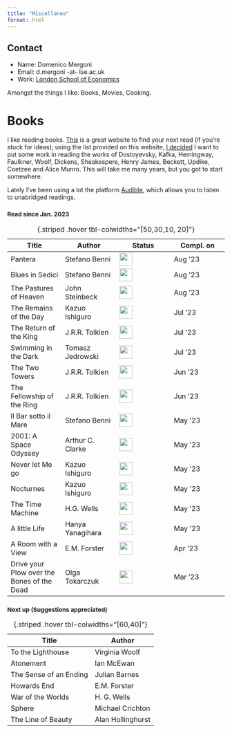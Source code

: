 ```yaml
---
title: "Miscellanea"
format: html
---
```


::: column-margin
::: callout-note
## Contact

-   Name: Domenico Mergoni
-   Email: d.mergoni -at- lse.ac.uk
-   Work: [London School of Economics](https://www.lse.ac.uk/mathematics)
:::
:::

Amongst the things I like: Books, Movies, Cooking.

<h1>Books</h1>
I like reading books. [This](https://thegreatestbooks.org) is a great website to find your next read (if you're stuck for ideas); using the list provided on this website, [I decided](../Learning/Python/Useful/Greatest_authors.qmd) I want to put some work in reading the works of Dostoyevsky, Kafka, Hemingway, Faulkner, Woolf, Dickens, Sheakespere, Henry James, Beckett, Updike, Coetzee and Alice Munro. This will take me many years, but you got to start somewhere.

Lately I've been using a lot the platform [Audible](https://www.audible.co.uk), which allows you to listen to unabridged readings.  

<h3><small> Read since Jan. 2023 </small></h3>
| Title                                      | Author           | Status                                | Compl. on |
|------------------|------------------|------------------|------------------|
| Pantera                                    | Stefano Benni   | ![](../images/100.png){width="0.8cm"}  | Aug '23  |
| Blues in Sedici                            | Stefano Benni   | ![](../images/100.png){width="0.8cm"}  |  Aug '23 |
| The Pastures of Heaven                     | John Steinbeck   | ![](../images/100.png){width="0.8cm"}  | Aug '23   |
| The Remains of the Day                     | Kazuo Ishiguro   | ![](../images/100.png){width="0.8cm"} | Jul '23   |
| The Return of the King                     | J.R.R. Tolkien   | ![](../images/100.png){width="0.8cm"} | Jul '23   |
| Swimming in the Dark                       | Tomasz Jedrowski | ![](../images/100.png){width="0.8cm"} | Jul '23   |
| The Two Towers                             | J.R.R. Tolkien   | ![](../images/100.png){width="0.8cm"} | Jun '23   |
| The Fellowship of the Ring                 | J.R.R. Tolkien   | ![](../images/100.png){width="0.8cm"} | Jun '23   |
| Il Bar sotto il Mare                       | Stefano Benni    | ![](../images/100.png){width="0.8cm"} | May '23   |
| 2001: A Space Odyssey                      | Arthur C. Clarke | ![](../images/100.png){width="0.8cm"} | May '23   |
| Never let Me go                            | Kazuo Ishiguro   | ![](../images/100.png){width="0.8cm"} | May '23   |
| Nocturnes                                  | Kazuo Ishiguro   | ![](../images/100.png){width="0.8cm"} | May '23   |
| The Time Machine                           | H.G. Wells       | ![](../images/100.png){width="0.8cm"} | May '23   |
| A little Life                              | Hanya Yanagihara | ![](../images/100.png){width="0.8cm"} | May '23   |
| A Room with a View                         | E.M. Forster     | ![](../images/100.png){width="0.8cm"} | Apr '23   |
| Drive your Plow over the Bones of the Dead | Olga Tokarczuk   | ![](../images/100.png){width="0.8cm"} | Mar '23   |

: {.striped .hover tbl-colwidths="\[50,30,10, 20\]"}

<h3><small>Next up (Suggestions appreciated) </small></h3>
| Title                  | Author            |
|------------------------|-------------------|
| To the Lighthouse      | Virginia Woolf    |
| Atonement              | Ian McEwan        |
| The Sense of an Ending | Julian Barnes     |
| Howards End            | E.M. Forster      |
| War of the Worlds      | H. G. Wells       |
| Sphere                 | Michael Crichton  |
| The Line of Beauty     | Alan Hollinghurst |

: {.striped .hover tbl-colwidths="\[60,40\]"}



